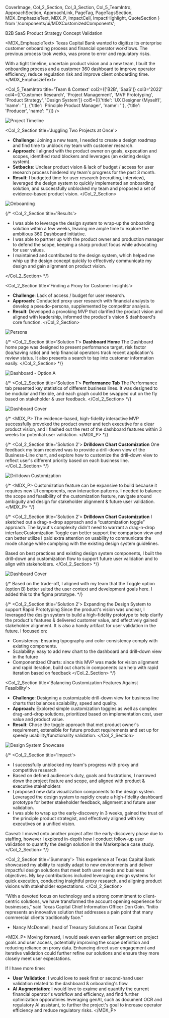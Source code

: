   CoverImage,
  Col_2_Section,
  Col_3_Section,
  Col_5_TeamIntro,
  ApproachSection,
  ApproachLink,
  PageTag,
  PageTagsSection,
  MDX_EmphaszieText,
  MDX_P,
  ImpactCell,
  ImpactHighlight,
  QuoteSection
} from '/components/ui/MDXCustomizedComponents';

<CoverImage src="https://res.cloudinary.com/dtrdipypb/image/upload/v1713829915/TCP/DashboardCover_zhv7x2.png" />

<PageTagsSection>
  <PageTag>B2B SaaS</PageTag>
  <PageTag>Product Strategy</PageTag>
  <PageTag>Concept Validation</PageTag>
</PageTagsSection>

<MDX_EmphaszieText>
Texas Capital Bank wanted to digitize its enterprise customer onboarding process and financial operator workflows. The previous process took weeks, was prone to error and regulatory risks. 

With a tight timeline, uncertain product vision and a new team, I built the onboarding process and a customer 360 dashboard to improve operator efficiency, reduce regulation risk and improve client onboarding time.
</MDX_EmphaszieText>

<ImpactHighlight>
  <ImpactCell highlight='70%' description='Reduced time-to-help'/>
  <ImpactCell highlight='~40%' description='Reduced time & Effort'/>
  <ImpactCell highlight='3 Months' description='Estimated dev time unblocked'/>
</ImpactHighlight>

<Col_5_TeamIntro 
  title='Team & Context' 
  col2={['B2B', 'SaaS']} 
  col3='2022' 
  col4={['Customer Research', 'Project Management', 'MVP Prototyping', 'Product Strategy', 'Design System']}
  col5={[{'title': 'UX Designer (Myself)', 'name': ''}, {'title': 'Principle Product Manager', 'name': ''}, {'title': 'Producer', 'name': ''}]}
/>

![Project Timeline](https://res.cloudinary.com/dtrdipypb/image/upload/v1714004890/TCP/ResizedPlanning_civkfh.png)

<Col_2_Section title='Juggling Two Projects at Once'>
- **Challenge**: Joining a new team, I needed to create a design roadmap and find time to unblock my team with customer research.
- **Approach**: I aligned with the product owner on goals, expecation and scopes, identified road blockers and leverages (an existing design system).
- **Setbacks**: Unclear product vision & lack of budget / access for user research process hindered my team's progress for the past 3 month.
- **Result**: I budgeted time for user research (recruiting, interview), leveraged the design system to quickly implemented an onboarding solution, and successfully unblocked my team and proposed a set of evidence-based product vision.
</Col_2_Section>

![Onboarding](https://res.cloudinary.com/dtrdipypb/image/upload/v1713829916/TCP/Onboarding_nz6hhy.png)

{/* <Col_2_Section title='Results'>

- I was able to leverage the design system to wrap-up the onboarding solution within a few weeks, leaving me ample time to explore the ambitious 360 Dashboard initiative.
- I was able to partner up with the product owner and production manager to defend the scope, keeping a sharp product focus while advocating for user values.
- I maintained and contributed to the design system, which helped me whip up the design concept quickly to effectively communicate my design and gain alignment on product vision.

</Col_2_Section> */}

<Col_2_Section title='Finding a Proxy for Customer Insights'>
- **Challenge**: Lack of access / budget for user research.
- **Approach**: Conducted proxy user research with financial analysts to develop a pseudo-persona, supplemented by competitor analysis.
- **Result**: Developed a provoking MVP that clarified the product vision and aligned with leadership, informed the product's vision & dashboard's core function.
</Col_2_Section>

![Persona](https://res.cloudinary.com/dtrdipypb/image/upload/v1713838041/TCP/Persona_and_Sketch_quys9q.png)

{/* <Col_2_Section title='Solution 1'>
**Dashboard Home**
The Dashboard home page was designed to present performance target, risk factor (loa/saving ratio) and help financial operators track recent application's review status. It also presents a search to tap into customer information easily.
</Col_2_Section> */}

![Dashboard - Option A](https://res.cloudinary.com/dtrdipypb/image/upload/v1713829915/TCP/DashboardA_il5avi.png)

{/* <Col_2_Section title='Solution 1'>
**Performance Tab**
The Performance tab presented key statistics of different business lines. It was designed to be modular and flexible, and each graph could be swapped out on the fly based on stakeholder & user feedback.
</Col_2_Section> */}

![Dashboard Cover](https://res.cloudinary.com/dtrdipypb/image/upload/v1713829915/TCP/DashboardCover_zhv7x2.png)

{/* <MDX_P>
The evidence-based, high-fidelity interactive MVP successfully provoked the product owner and tech executive for a clear product vision, and I flashed out the rest of the dashboard features within 3 weeks for potential user validation.
</MDX_P> */}

{/* <Col_2_Section title='Solution 2'>
**Drilldown Chart Customization**
One feedback my team received was to provide a drill-down view of the Business-Line chart, and explore how to customize the drill-down view to reflect user's different priority based on each business line.
</Col_2_Section> */}

![Drilldown Customization](https://res.cloudinary.com/dtrdipypb/image/upload/v1713829916/TCP/Drilldown_Customization_czohhz.png)

{/* <MDX_P>
Customization feature can be expansive to build because it requires new UI components, new interaction patterns. I needed to balance the scope and feasibility of the customization feature, navigate around ambiguity and design for stakeholder alignment & future user validation.
</MDX_P> */}

{/* <Col_2_Section title='Solution 2'>
**Drilldown Chart Customization**
I sketched out a drag-n-drop approach and a “customization toggle” approach. The layout's complexity didn't need to warrant a drag-n-drop interfaceCustomization Toggle can better support the comparison view and can better utilize I paid extra attention on usability to communicate the mode change while complying with the existing design system guidelines.

Based on best practices and existing design system components, I built the drill-down and customization flow to support future user validation and to align with stakeholders.
</Col_2_Section> */}

![Dashboard Cover](https://res.cloudinary.com/dtrdipypb/image/upload/v1713829915/TCP/CustomizationComparision_j8ushh.png)

{/* Based on the trade-off, I aligned with my team that the Toggle option (option B) better suited the user context and development goals here. I added this to the figma prototype. */}

{/* <Col_2_Section title='Solution 2'>
Expanding the Design System to support Rapid Prototyping
Since the product's vision was unclear, I leveraged the design system to build a high-fidelity prototype to help clarify the product's features & delivered customer value, and effectively gained stakeholder alignment. It is also a handy artifact for user validation in the future. I focused on:
- Consistency: Ensuring typography and color consistency comply with existing components.
- Scalability: easy to add new chart to the dashboard and drill-down view in the future
- Componentized Charts: since this MVP was made for vision alignment and rapid iteration, build out charts in components can help with rapid iteration based on feedback
</Col_2_Section> */}

<Col_2_Section title='Balancing Customization Features Against Feasibility'>
- **Challenge**: Designing a customizable drill-down view for business line charts that balances scalability, speed and quality.
- **Approach**: Explored simple customization toggles as well as complex drag-and-drop solutions, prioritized based on implementation cost, user value and product value.
- **Result**: Chose the toggle approach that met product owner's requirement, extensible for future product requirements and set up for speedy usability/functionality validation.
</Col_2_Section>

![Design System Showcase](https://res.cloudinary.com/dtrdipypb/image/upload/v1713829916/TCP/TCP_DS_tulaf9.jpg)

{/* <Col_2_Section title='Impact'>

- I successfully unblocked my team's progress with proxy and competitive research
- Based on defined audience's duty, goals and frustrations, I narrowed down the project feature and scope, and aligned with product & executive stakeholders
- I proposed new data visualization components to the design system. Leveraged the design system to rapidly create a high-fidelity dashboard prototype for better stakeholder feedback, alignment and future user validation.
- I was able to wrap up the early-discovery in 3 weeks, gained the trust of the principle product strategist, and effectively aligned with key executives on a unified vision.

Caveat:
I moved onto another project after the early-discovery phase due to staffing, however I explored in-depth how I conduct follow-up user validation to quantify the design solution in the Marketplace case study.
</Col_2_Section> */}

<Col_2_Section title='Summary'>
This experience at Texas Capital Bank showcased my ability to rapidly adapt to new environments and deliver impactful design solutions that meet both user needs and business objectives. My key contributions included leveraging design systems for quick execution, conducting insightful proxy research, and aligning product visions with stakeholder expectations.
</Col_2_Section>

<QuoteSection>
“With a devoted focus on technology and a strong commitment to client-centric solutions, we have transformed the account opening experience for businesses,” said Texas Capital Chief Information Officer Don Goin. “Initio represents an innovative solution that addresses a pain point that many commercial clients traditionally face.”

- Nancy McDonnell, head of Treasury Solutions at Texas Capital
</QuoteSection>

<MDX_P>
Moving forward, I would seek even earlier alignment on project goals and user access, potentially improving the scope definition and reducing reliance on proxy data. Enhancing direct user engagement and iterative validation could further refine our solutions and ensure they more closely meet user expectations.

If I have more time:
- **User Validation**: I would love to seek first or second-hand user validation related to the dashboard & onboarding's flow.
- **AI Augmentation**: I would love to exaime and quantify the current financial operator's workflow and efficiency, and find further optimization opporutinies leveraging genAI, such as document OCR and regulatory AI assistant, to further the project's goal to increase operator efficiency and reduce regulatory risks.
</MDX_P>